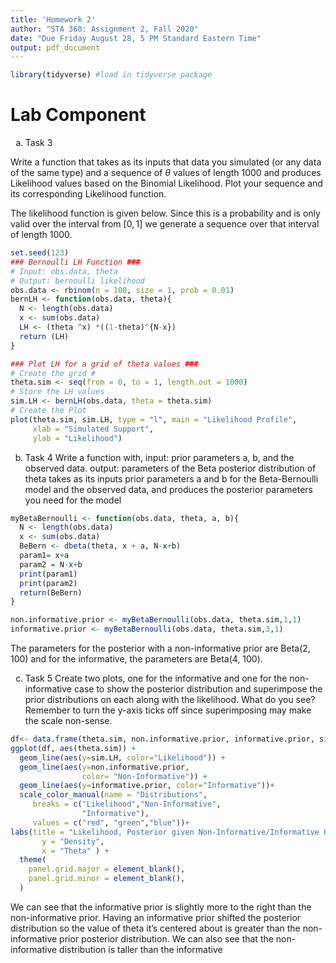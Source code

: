 ```yaml
---
title: 'Homework 2'
author: "STA 360: Assignment 2, Fall 2020"
date: "Due Friday August 28, 5 PM Standard Eastern Time"
output: pdf_document
---
```

```r
library(tidyverse) #load in tidyverse package
```
# Lab Component

a. Task 3

Write a function that takes as its inputs that data you simulated (or any data of the same type) and a sequence of $\theta$ values of length 1000 and produces Likelihood values based on the Binomial Likelihood. Plot your sequence and its corresponding Likelihood function.

The likelihood function is given below. Since this is a probability and is only valid over the interval from $[0, 1]$ we generate a sequence over that interval of length 1000.

```r
set.seed(123)
### Bernoulli LH Function ###
# Input: obs.data, theta
# Output: bernoulli likelihood
obs.data <- rbinom(n = 100, size = 1, prob = 0.01)
bernLH <- function(obs.data, theta){
  N <- length(obs.data)
  x <- sum(obs.data)
  LH <- (theta ^x) *((1-theta)^{N-x})
  return (LH)
}

### Plot LH for a grid of theta values ###
# Create the grid #
theta.sim <- seq(from = 0, to = 1, length.out = 1000)
# Store the LH values
sim.LH <- bernLH(obs.data, theta = theta.sim)
# Create the Plot
plot(theta.sim, sim.LH, type = "l", main = "Likelihood Profile", 
     xlab = "Simulated Support", 
     ylab = "Likelihood")
```

b. Task 4
Write a function with,
input: prior parameters a, b, and the observed data.
output: parameters of the Beta posterior distribution of theta
takes as its inputs prior parameters a and b for the Beta-Bernoulli model and the observed data, and produces the posterior parameters you need for the model
```r
myBetaBernoulli <- function(obs.data, theta, a, b){
  N <- length(obs.data)
  x <- sum(obs.data)
  BeBern <- dbeta(theta, x + a, N-x+b)
  param1= x+a
  param2 = N-x+b
  print(param1)
  print(param2)
  return(BeBern)
}

non.informative.prior <- myBetaBernoulli(obs.data, theta.sim,1,1)
informative.prior <- myBetaBernoulli(obs.data, theta.sim,3,1)

```
The parameters for the posterior with a non-informative prior are Beta(2, 100) and for the informative, the parameters are Beta(4, 100).

c. Task 5
Create two plots, one for the informative and one for the non-informative case to show the posterior distribution and superimpose the prior distributions on each along with the likelihood. What do you see? Remember to turn the y-axis ticks off since superimposing may make the scale non-sense.

```r
df<- data.frame(theta.sim, non.informative.prior, informative.prior, sim.LH)
ggplot(df, aes(theta.sim)) + 
  geom_line(aes(y=sim.LH, color="Likelihood")) +
  geom_line(aes(y=non.informative.prior,
                color= "Non-Informative")) +  
  geom_line(aes(y=informative.prior, color="Informative"))+
  scale_color_manual(name = "Distributions",
     breaks = c("Likelihood","Non-Informative",
                "Informative"),
     values = c("red", "green","blue"))+
labs(title = "Likelihood, Posterior given Non-Informative/Informative Prior",
       y = "Density",
       x = "Theta" ) +
  theme(
    panel.grid.major = element_blank(),
    panel.grid.minor = element_blank(),
  ) 
```

We can see that the informative prior is slightly more to the right than the non-informative prior. Having an informative prior shifted the posterior distribution so the value of theta it's centered about is greater than the non-informative prior posterior distribution. We can also see that the non-informative distribution is taller than the informative
